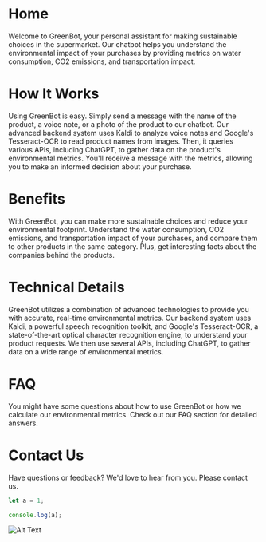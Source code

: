 # Home

Welcome to GreenBot, your personal assistant for making sustainable choices in the supermarket. Our chatbot helps you understand the environmental impact of your purchases by providing metrics on water consumption, CO2 emissions, and transportation impact.

# How It Works

Using GreenBot is easy. Simply send a message with the name of the product, a voice note, or a photo of the product to our chatbot. Our advanced backend system uses Kaldi to analyze voice notes and Google's Tesseract-OCR to read product names from images. Then, it queries various APIs, including ChatGPT, to gather data on the product's environmental metrics. You'll receive a message with the metrics, allowing you to make an informed decision about your purchase.

# Benefits

With GreenBot, you can make more sustainable choices and reduce your environmental footprint. Understand the water consumption, CO2 emissions, and transportation impact of your purchases, and compare them to other products in the same category. Plus, get interesting facts about the companies behind the products.

# Technical Details

GreenBot utilizes a combination of advanced technologies to provide you with accurate, real-time environmental metrics. Our backend system uses Kaldi, a powerful speech recognition toolkit, and Google's Tesseract-OCR, a state-of-the-art optical character recognition engine, to understand your product requests. We then use several APIs, including ChatGPT, to gather data on a wide range of environmental metrics.

# FAQ

You might have some questions about how to use GreenBot or how we calculate our environmental metrics. Check out our FAQ section for detailed answers.

# Contact Us

Have questions or feedback? We'd love to hear from you. Please contact us.

```js filename="demo.js" {3} copy
let a = 1;

console.log(a);
```

![Alt Text](/images/image.jpg)
